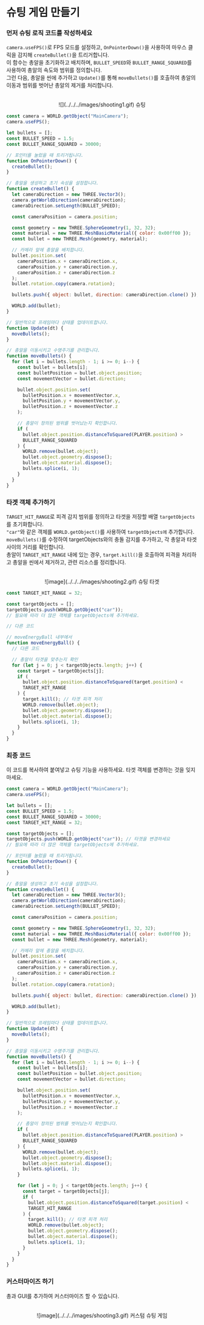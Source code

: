 
# 슈팅 게임 만들기

<Steps>

### 먼저 슈팅 로직 코드를 작성하세요

`camera.useFPS()`로 FPS 모드를 설정하고, `OnPointerDown()`을 사용하여 마우스 클릭을 감지해 `createBullet()`을 트리거합니다.  
이 함수는 총알을 초기화하고 배치하며, `BULLET_SPEED`와 `BULLET_RANGE_SQUARED`를 사용하여 총알의 속도와 범위를 정의합니다.  
그런 다음, 총알을 씬에 추가하고 `Update()`를 통해 `moveBullets()`를 호출하여 총알의 이동과 범위를 벗어난 총알의 제거를 처리합니다.

<br />
<center>![](../../../images/shooting1.gif) 슈팅</center>

```js showLineNumbers copy filename="Shooting logic"
const camera = WORLD.getObject("MainCamera");
camera.useFPS();

let bullets = [];
const BULLET_SPEED = 1.5;
const BULLET_RANGE_SQUARED = 30000;

// 포인터를 눌렀을 때 트리거됩니다.
function OnPointerDown() {
  createBullet();
}

// 총알을 생성하고 초기 속성을 설정합니다.
function createBullet() {
  let cameraDirection = new THREE.Vector3();
  camera.getWorldDirection(cameraDirection);
  cameraDirection.setLength(BULLET_SPEED);

  const cameraPosition = camera.position;

  const geometry = new THREE.SphereGeometry(1, 32, 32);
  const material = new THREE.MeshBasicMaterial({ color: 0x00ff00 });
  const bullet = new THREE.Mesh(geometry, material);

  // 카메라 앞에 총알을 배치합니다.
  bullet.position.set(
    cameraPosition.x + cameraDirection.x,
    cameraPosition.y + cameraDirection.y,
    cameraPosition.z + cameraDirection.z
  );
  bullet.rotation.copy(camera.rotation);

  bullets.push({ object: bullet, direction: cameraDirection.clone() });

  WORLD.add(bullet);
}

// 일반적으로 프레임마다 상태를 업데이트합니다.
function Update(dt) {
  moveBullets();
}

// 총알을 이동시키고 수명주기를 관리합니다.
function moveBullets() {
  for (let i = bullets.length - 1; i >= 0; i--) {
    const bullet = bullets[i];
    const bulletPosition = bullet.object.position;
    const movementVector = bullet.direction;

    bullet.object.position.set(
      bulletPosition.x + movementVector.x,
      bulletPosition.y + movementVector.y,
      bulletPosition.z + movementVector.z
    );

    // 총알이 정의된 범위를 벗어났는지 확인합니다.
    if (
      bullet.object.position.distanceToSquared(PLAYER.position) >
      BULLET_RANGE_SQUARED
    ) {
      WORLD.remove(bullet.object);
      bullet.object.geometry.dispose();
      bullet.object.material.dispose();
      bullets.splice(i, 1);
    }
  }
}
```

### 타겟 객체 추가하기

`TARGET_HIT_RANGE`로 피격 감지 범위를 정의하고 타겟을 저장할 배열 `targetObjects`를 초기화합니다.  
`"car"`와 같은 객체를 `WORLD.getObject()`를 사용하여 `targetObjects에` 추가합니다.  
`moveBullets()`를 수정하여 targetObjects와의 충돌 감지를 추가하고, 각 총알과 타겟 사이의 거리를 확인합니다.  
총알이 `TARGET_HIT_RANGE` 내에 있는 경우, `target.kill()`을 호출하여 피격을 처리하고 총알을 씬에서 제거하고, 관련 리소스를 정리합니다.

<br />
<center>![image](../../../images/shooting2.gif) 슈팅 타겟</center>

```js showLineNumbers copy filename="Shooting logic" {1, 3-4, 14-26}
const TARGET_HIT_RANGE = 32;

const targetObjects = [];
targetObjects.push(WORLD.getObject("car"));
// 필요에 따라 더 많은 객체를 targetObjects에 추가하세요.

// 다른 코드

// moveEnergyBall 내부에서
function moveEnergyBall() {
  // 다른 코드

  // 총알이 타겟을 맞추는지 확인
  for (let j = 0; j < targetObjects.length; j++) {
    const target = targetObjects[j];
    if (
      bullet.object.position.distanceToSquared(target.position) <
      TARGET_HIT_RANGE
    ) {
      target.kill(); // 타겟 피격 처리
      WORLD.remove(bullet.object);
      bullet.object.geometry.dispose();
      bullet.object.material.dispose();
      bullets.splice(i, 1);
    }
  }
}
```

### 최종 코드

이 코드를 복사하여 붙여넣고 슈팅 기능을 사용하세요. 타겟 객체를 변경하는 것을 잊지 마세요.

```js showLineNumbers copy filename="Shooting logic" {10}
const camera = WORLD.getObject("MainCamera");
camera.useFPS();

let bullets = [];
const BULLET_SPEED = 1.5;
const BULLET_RANGE_SQUARED = 30000;
const TARGET_HIT_RANGE = 32;

const targetObjects = [];
targetObjects.push(WORLD.getObject("car")); // 타겟을 변경하세요
// 필요에 따라 더 많은 객체를 targetObjects에 추가하세요.

// 포인터를 눌렀을 때 트리거됩니다.
function OnPointerDown() {
  createBullet();
}

// 총알을 생성하고 초기 속성을 설정합니다.
function createBullet() {
  let cameraDirection = new THREE.Vector3();
  camera.getWorldDirection(cameraDirection);
  cameraDirection.setLength(BULLET_SPEED);

  const cameraPosition = camera.position;

  const geometry = new THREE.SphereGeometry(1, 32, 32);
  const material = new THREE.MeshBasicMaterial({ color: 0x00ff00 });
  const bullet = new THREE.Mesh(geometry, material);

  // 카메라 앞에 총알을 배치합니다.
  bullet.position.set(
    cameraPosition.x + cameraDirection.x,
    cameraPosition.y + cameraDirection.y,
    cameraPosition.z + cameraDirection.z
  );
  bullet.rotation.copy(camera.rotation);

  bullets.push({ object: bullet, direction: cameraDirection.clone() });

  WORLD.add(bullet);
}

// 일반적으로 프레임마다 상태를 업데이트합니다.
function Update(dt) {
  moveBullets();
}

// 총알을 이동시키고 수명주기를 관리합니다.
function moveBullets() {
  for (let i = bullets.length - 1; i >= 0; i--) {
    const bullet = bullets[i];
    const bulletPosition = bullet.object.position;
    const movementVector = bullet.direction;

    bullet.object.position.set(
      bulletPosition.x + movementVector.x,
      bulletPosition.y + movementVector.y,
      bulletPosition.z + movementVector.z
    );

    // 총알이 정의된 범위를 벗어났는지 확인합니다.
    if (
      bullet.object.position.distanceToSquared(PLAYER.position) >
      BULLET_RANGE_SQUARED
    ) {
      WORLD.remove(bullet.object);
      bullet.object.geometry.dispose();
      bullet.object.material.dispose();
      bullets.splice(i, 1);
    }

    for (let j = 0; j < targetObjects.length; j++) {
      const target = targetObjects[j];
      if (
        bullet.object.position.distanceToSquared(target.position) <
        TARGET_HIT_RANGE
      ) {
        target.kill(); // 타겟 피격 처리
        WORLD.remove(bullet.object);
        bullet.object.geometry.dispose();
        bullet.object.material.dispose();
        bullets.splice(i, 1);
      }
    }
  }
}
```

### 커스터마이즈 하기

총과 GUI를 추가하여 커스터마이즈 할 수 있습니다.

<br />
<center>![image](../../../images/shooting3.gif) 커스텀 슈팅 게임</center>

</Steps>

